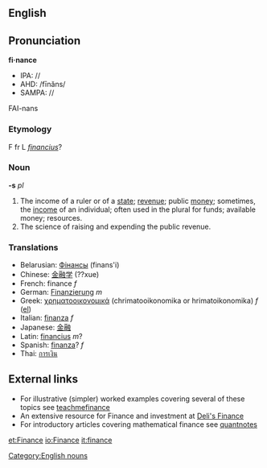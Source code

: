 ==English==
{{Wikipedia}}
==Pronunciation==
'''fi·nance'''
*IPA: //
*AHD: /fīnăns/
*SAMPA: //
FAI-nans<!--
{{audio|en-int}}
{{audio|en-au}}
{{audio|en-be}}-->

=== Etymology ===

F fr L ''[[financius]]''?

===Noun===

'''-s''' ''pl''

#The income of a ruler or of a [[state]]; [[revenue]]; public [[money]]; sometimes, the [[income]] of an individual; often used in the plural for funds; available money; resources.
#The science of raising and expending the public revenue.

=== Translations ===

*Belarusian: [[Фінансы]] (finans'i)
*Chinese: [[金融学]] (??xue)
*French: finance ''f''
*German: [[Finanzierung]] ''m''
*Greek: [[χρηματοοικονομικά]] (chrimatooikonomika or hrimatoikonomika) ''f'' ([[:el:Χρηματοοικονομικά|el]])
*Italian: [[finanza]] ''f''
*Japanese: [[金融]]<!--(chu????)-->
*Latin: [[financius]] ''m''?
*Spanish: [[finanza]]? ''f''
*Thai: [[การเงิน]]

==External links==

*For illustrative (simpler) worked examples covering several of these topics see [http://www.teachmefinance.com  teachmefinance]
*An extensive resource for Finance and investment at [http://www.deli8.com/index.html Deli's Finance]
*For introductory articles covering mathematical finance see [http://www.quantnotes.com/fundamentals/ quantnotes]


[[Category:English nouns]]

[[et:Finance]]
[[io:Finance]]
[[it:finance]]